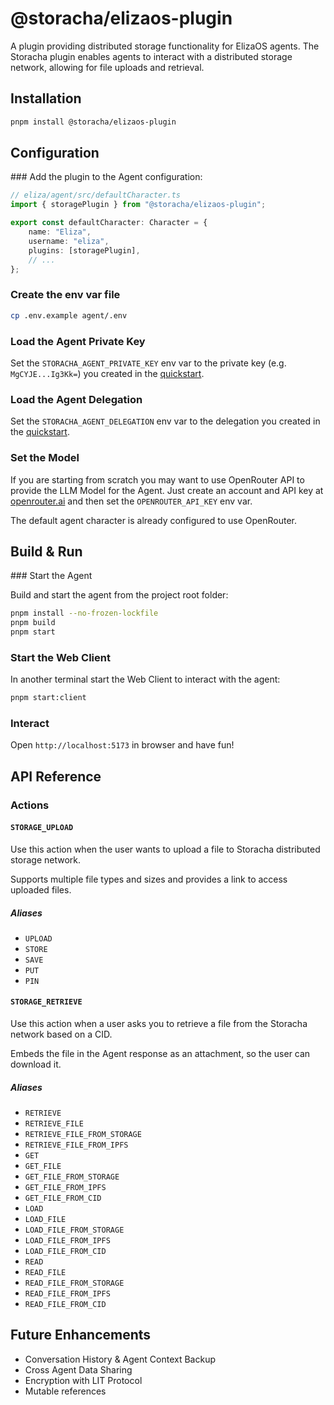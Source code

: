 
# @storacha/elizaos-plugin

A plugin providing distributed storage functionality for ElizaOS agents. The Storacha plugin enables agents to interact with a distributed storage network, allowing for file uploads and retrieval.

## Installation

```bash
pnpm install @storacha/elizaos-plugin
```

## Configuration

<Steps>
### Add the plugin to the Agent configuration:

```typescript
// eliza/agent/src/defaultCharacter.ts
import { storagePlugin } from "@storacha/elizaos-plugin";

export const defaultCharacter: Character = {
    name: "Eliza",
    username: "eliza",
    plugins: [storagePlugin],
    // ...
};
```

### Create the env var file

```bash
cp .env.example agent/.env
```

### Load the Agent Private Key

Set the `STORACHA_AGENT_PRIVATE_KEY` env var to the private key (e.g. `MgCYJE...Ig3Kk=`) you created in the [quickstart](./quickstart.mdx#generate-a-did).

### Load the Agent Delegation

Set the `STORACHA_AGENT_DELEGATION` env var to the delegation you created in the [quickstart](./quickstart.mdx#delegate-capabilities-to-your-agent).

### Set the Model 

If you are starting from scratch you may want to use OpenRouter API to provide the LLM Model for the Agent. Just create an account and API key at [openrouter.ai](https://openrouter.ai) and then set the `OPENROUTER_API_KEY` env var.

The default agent character is already configured to use OpenRouter.

</Steps>

## Build & Run

<Steps>
### Start the Agent

Build and start the agent from the project root folder:

```bash
pnpm install --no-frozen-lockfile
pnpm build
pnpm start
```

### Start the Web Client

In another terminal start the Web Client to interact with the agent:

```bash
pnpm start:client
```

### Interact

Open `http://localhost:5173` in browser and have fun!

</Steps>

## API Reference

### Actions

#### `STORAGE_UPLOAD`

Use this action when the user wants to upload a file to Storacha distributed storage network.

Supports multiple file types and sizes and provides a link to access uploaded files.

##### Aliases

* `UPLOAD`
* `STORE`
* `SAVE`
* `PUT`
* `PIN`

#### `STORAGE_RETRIEVE`

Use this action when a user asks you to retrieve a file from the Storacha network based on a CID.

Embeds the file in the Agent response as an attachment, so the user can download it.

##### Aliases

* `RETRIEVE`
* `RETRIEVE_FILE`
* `RETRIEVE_FILE_FROM_STORAGE`
* `RETRIEVE_FILE_FROM_IPFS`
* `GET`
* `GET_FILE`
* `GET_FILE_FROM_STORAGE`
* `GET_FILE_FROM_IPFS`
* `GET_FILE_FROM_CID`
* `LOAD`
* `LOAD_FILE`
* `LOAD_FILE_FROM_STORAGE`
* `LOAD_FILE_FROM_IPFS`
* `LOAD_FILE_FROM_CID`
* `READ`
* `READ_FILE`
* `READ_FILE_FROM_STORAGE`
* `READ_FILE_FROM_IPFS`
* `READ_FILE_FROM_CID`

## Future Enhancements

* Conversation History & Agent Context Backup
* Cross Agent Data Sharing
* Encryption with LIT Protocol
* Mutable references

